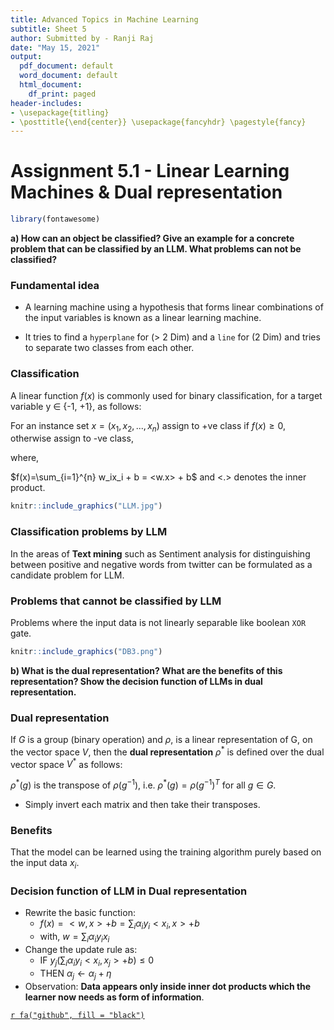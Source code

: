 ---
title: Advanced Topics in Machine Learning
subtitle: Sheet 5
author: Submitted by - Ranji Raj
date: "May 15, 2021"
output:
  pdf_document: default
  word_document: default
  html_document:
    df_print: paged
header-includes:
- \usepackage{titling}
- \posttitle{\end{center}} \usepackage{fancyhdr} \pagestyle{fancy} 
---
# **Assignment 5.1 - Linear Learning Machines & Dual representation**

```{r echo=FALSE, message=FALSE, warning=FALSE, out.width = '70%', fig.align="center", results='hide'}
library(fontawesome)
```

__a) How can an object be classified? Give an example for a concrete problem that can be classified by an LLM. What problems can not be classified?__


### Fundamental idea

- A learning machine using a hypothesis that forms linear combinations of the input variables is known as a linear learning machine.

- It tries to find a `hyperplane` for (> 2 Dim) and a `line` for (2 Dim) and tries to separate two classes from each other.

### Classification

A linear function $f(x)$ is commonly used for binary classification, for a target variable y $\in$ {-1, +1}, as follows:

For an instance set $x=(x_1, x_2,...,x_n)$ assign to +ve class if $f(x) \ge 0$, otherwise assign to -ve class,

where,

$f(x)=\sum_{i=1}^{n} w_ix_i + b = <w.x> + b$ and <.> denotes the inner product.

```{r pressure, echo=FALSE, fig.cap="A separating line for a 2D training set", out.width = '40%', fig.align="center"}
knitr::include_graphics("LLM.jpg")
```

### Classification problems by LLM

In the areas of __Text mining__ such as Sentiment analysis for distinguishing between positive and negative words from twitter can be formulated as a candidate problem for LLM.

### Problems that cannot be classified by LLM

Problems where the input data is not linearly separable like boolean `XOR` gate.

```{r xor, echo=FALSE, fig.cap="Geometric representation - XOR", out.width = '40%', fig.align="center"}
knitr::include_graphics("DB3.png")
```

\newpage
__b) What is the dual representation? What are the benefits of this representation? Show the decision function of LLMs in dual representation.__


### Dual representation

If _G_ is a group (binary operation) and $\rho$, is a linear representation of G, on the vector space _V_, then the __dual representation__ $\rho^*$ is defined over the dual vector space $V^*$ as follows:

$\rho^*(g)$ is the transpose of $\rho(g^{-1})$, i.e. $\rho^*(g)=\rho(g^{-1})^T$ for all $g \in G$.

- Simply invert each matrix and then take their transposes.


### Benefits

That the model can be learned using the training algorithm purely based on the input data $x_i$.

### Decision function of LLM in Dual representation

- Rewrite the basic function:
  - $f(x) = <w,x> + b = \sum_{i} \alpha_i y_i<x_i,x> + b$
  - with, $w=\sum_{i} \alpha_i y_i x_i$

- Change the update rule as:
  - IF $y_j \big (\sum_{i} \alpha_i y_i<x_i,x_j> + b\big) \le 0$
  - THEN $\alpha_j  \gets \alpha_j + \eta$

- Observation: __Data appears only inside inner dot products which the learner now needs as form of information__.





[`r fa("github", fill = "black")`](https://github.com/ranjiGT/ATiML-amendments)
